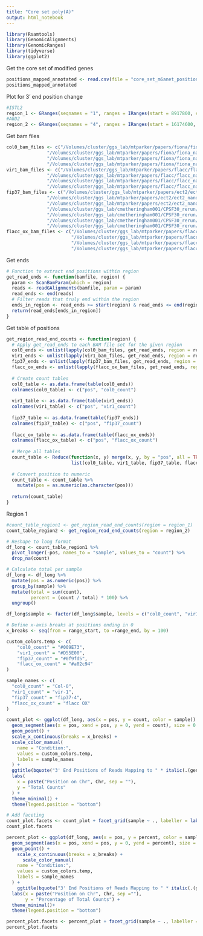 ```yaml
---
title: "Core set poly(A)"
output: html_notebook
---
```

```r
library(Rsamtools)
library(GenomicAlignments)
library(GenomicRanges)
library(tidyverse)
library(ggplot2)
```
Get the core set of modified genes

```r
positions_mapped_annotated <- read.csv(file = "core_set_m6anet_positions.csv")
positions_mapped_annotated
```

Plot for 3' end position change
```r
#ISTL2
region_1 <- GRanges(seqnames = "1", ranges = IRanges(start = 8917800, end = 8918300))
#AGD2
region_2 <- GRanges(seqnames = "4", ranges = IRanges(start = 16174600, end = 16174700))
```
Get bam files
```r
col0_bam_files <- c("/Volumes/cluster/ggs_lab/mtparker/papers/fiona/fiona_nanopore/pipeline/aligned_data/col0_1.genome.bam",
               "/Volumes/cluster/ggs_lab/mtparker/papers/fiona/fiona_nanopore/pipeline/aligned_data/col0_2.genome.bam",
               "/Volumes/cluster/ggs_lab/mtparker/papers/fiona/fiona_nanopore/pipeline/aligned_data/col0_3.genome.bam",
               "/Volumes/cluster/ggs_lab/mtparker/papers/fiona/fiona_nanopore/pipeline/aligned_data/col0_4.genome.bam")
vir1_bam_files <- c("/Volumes/cluster/ggs_lab/mtparker/papers/flacc/flacc_nanopore/pipeline/aligned_data/vir1_1.genome.bam",
               "/Volumes/cluster/ggs_lab/mtparker/papers/flacc/flacc_nanopore/pipeline/aligned_data/vir1_2.genome.bam",
               "/Volumes/cluster/ggs_lab/mtparker/papers/flacc/flacc_nanopore/pipeline/aligned_data/vir1_3.genome.bam",
               "/Volumes/cluster/ggs_lab/mtparker/papers/flacc/flacc_nanopore/pipeline/aligned_data/vir1_4.genome.bam")
fip37_bam_files <- c("/Volumes/cluster/ggs_lab/mtparker/papers/ect2/ect2_nanopore/pipeline/aligned_data/fip37_1.genome.bam",
               "/Volumes/cluster/ggs_lab/mtparker/papers/ect2/ect2_nanopore/pipeline/aligned_data/fip37_2.genome.bam",
               "/Volumes/cluster/ggs_lab/mtparker/papers/ect2/ect2_nanopore/pipeline/aligned_data/fip37_4.genome.bam",
               "/Volumes/cluster/ggs_lab/cmetheringham001/CPSF30_rerun/data/aligned_data/fip37_1.genome.bam",
               "/Volumes/cluster/ggs_lab/cmetheringham001/CPSF30_rerun/data/aligned_data/fip37_2.genome.bam",
               "/Volumes/cluster/ggs_lab/cmetheringham001/CPSF30_rerun/data/aligned_data/fip37_3.genome.bam",
               "/Volumes/cluster/ggs_lab/cmetheringham001/CPSF30_rerun/data/aligned_data/fip37_1.genome.bam")
flacc_ox_bam_files <- c("/Volumes/cluster/ggs_lab/mtparker/papers/flacc/flacc_nanopore/pipeline/aligned_data/flacc_1a.genome.bam",
                        "/Volumes/cluster/ggs_lab/mtparker/papers/flacc/flacc_nanopore/pipeline/aligned_data/flacc_2.genome.bam",
                        "/Volumes/cluster/ggs_lab/mtparker/papers/flacc/flacc_nanopore/pipeline/aligned_data/flacc_3.genome.bam",
                        "/Volumes/cluster/ggs_lab/mtparker/papers/flacc/flacc_nanopore/pipeline/aligned_data/flacc_4.genome.bam")
```
Get ends
```r
# Function to extract end positions within region
get_read_ends <- function(bamfile, region) {
  param <- ScanBamParam(which = region)
  reads <- readGAlignments(bamfile, param = param)
  read_ends <- end(reads)
  # Filter reads that truly end within the region
  ends_in_region <- read_ends >= start(region) & read_ends <= end(region)
  return(read_ends[ends_in_region])
}
```
Get table of positions
```r
get_region_read_end_counts <- function(region) {
  # Apply get_read_ends to each BAM file set for the given region
  col0_ends <- unlist(lapply(col0_bam_files, get_read_ends, region = region))
  vir1_ends <- unlist(lapply(vir1_bam_files, get_read_ends, region = region))
  fip37_ends <- unlist(lapply(fip37_bam_files, get_read_ends, region = region))
  flacc_ox_ends <- unlist(lapply(flacc_ox_bam_files, get_read_ends, region = region))
  
  # Create count tables
  col0_table <- as.data.frame(table(col0_ends))
  colnames(col0_table) <- c("pos", "col0_count")
  
  vir1_table <- as.data.frame(table(vir1_ends))
  colnames(vir1_table) <- c("pos", "vir1_count")
  
  fip37_table <- as.data.frame(table(fip37_ends))
  colnames(fip37_table) <- c("pos", "fip37_count")
  
  flacc_ox_table <- as.data.frame(table(flacc_ox_ends))
  colnames(flacc_ox_table) <- c("pos", "flacc_ox_count")
  
  # Merge all tables
  count_table <- Reduce(function(x, y) merge(x, y, by = "pos", all = TRUE),
                        list(col0_table, vir1_table, fip37_table, flacc_ox_table))
  
  # Convert position to numeric
  count_table <- count_table %>%
    mutate(pos = as.numeric(as.character(pos)))
  
  return(count_table)
}
```


Region 1
```r
#count_table_region1 <- get_region_read_end_counts(region = region_1)
count_table_region2 <- get_region_read_end_counts(region = region_2)
```
```r
# Reshape to long format
df_long <- count_table_region1 %>%
  pivot_longer(-pos, names_to = "sample", values_to = "count") %>%
  drop_na(count)

# Calculate total per sample
df_long <- df_long %>%
  mutate(pos = as.numeric(pos)) %>%
  group_by(sample) %>%
  mutate(total = sum(count),
         percent = (count / total) * 100) %>%
  ungroup()

df_long$sample <- factor(df_long$sample, levels = c("col0_count", "vir1_count", "fip37_count", "flacc_ox_count"))
```


```r
# Define x-axis breaks at positions ending in 0
x_breaks <- seq(from = range_start, to =range_end, by = 100)

custom_colors.temp <- c(
    "col0_count" = "#009E73",  
    "vir1_count" = "#D55E00",
    "fip37_count" = "#0f9fd5", 
    "flacc_ox_count" = "#a02c94" 
)

sample_names <- c(
  "col0_count" = "Col-0",
  "vir1_count" = "vir-1",
  "fip37_count" = "fip37-4",
  "flacc_ox_count" = "flacc OX"
)
```


```r
count_plot <- ggplot(df_long, aes(x = pos, y = count, color = sample)) +
  geom_segment(aes(x = pos, xend = pos, y = 0, yend = count), size = 0.5) +
  geom_point() +
  scale_x_continuous(breaks = x_breaks) +
  scale_color_manual(
    name = "Condition:", 
    values = custom_colors.temp,
    labels = sample_names
  ) +
  ggtitle(bquote("3' End Positions of Reads Mapping to " * italic(.(gene_name)))) +
  labs(
    x = paste("Position on Chr", Chr, sep = ""),
    y = "Total Counts"
  ) +
  theme_minimal() +
  theme(legend.position = "bottom")  

# Add faceting
count_plot.facets <- count_plot + facet_grid(sample ~ ., labeller = labeller(sample = sample_names))
count_plot.facets

```


```r
percent_plot <- ggplot(df_long, aes(x = pos, y = percent, color = sample)) +
  geom_segment(aes(x = pos, xend = pos, y = 0, yend = percent), size = 0.5) +
  geom_point() +
    scale_x_continuous(breaks = x_breaks) +
      scale_color_manual(
    name = "Condition:", 
    values = custom_colors.temp,
    labels = sample_names
  ) +
    ggtitle(bquote("3' End Positions of Reads Mapping to " * italic(.(gene_name))))+
  labs(x = paste("Position on Chr", Chr, sep =""),
       y = "Percentage of Total Counts") +
  theme_minimal()+
  theme(legend.position = "bottom") 

percent_plot.facets <- percent_plot + facet_grid(sample ~ ., labeller = labeller(sample = sample_names))
percent_plot.facets

```